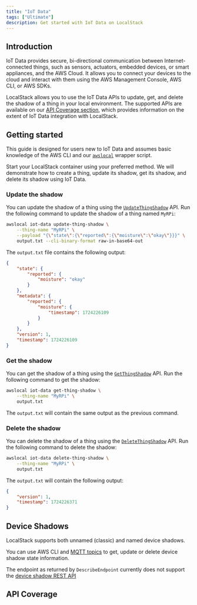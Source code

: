 ```yaml
---
title: "IoT Data"
tags: ["Ultimate"]
description: Get started with IoT Data on LocalStack
---
```



## Introduction

IoT Data provides secure, bi-directional communication between Internet-connected things, such as sensors, actuators, embedded devices, or smart appliances, and the AWS Cloud.
It allows you to connect your devices to the cloud and interact with them using the AWS Management Console, AWS CLI, or AWS SDKs.

LocalStack allows you to use the IoT Data APIs to update, get, and delete the shadow of a thing in your local environment.
The supported APIs are available on our [API Coverage section](#api-coverage), which provides information on the extent of IoT Data integration with LocalStack.

## Getting started

This guide is designed for users new to IoT Data and assumes basic knowledge of the AWS CLI and our [`awslocal`](https://github.com/localstack/awscli-local) wrapper script.

Start your LocalStack container using your preferred method.
We will demonstrate how to create a thing, update its shadow, get its shadow, and delete its shadow using IoT Data.

### Update the shadow

You can update the shadow of a thing using the [`UpdateThingShadow`](https://docs.aws.amazon.com/iot/latest/apireference/API_UpdateThingShadow.html) API.
Run the following command to update the shadow of a thing named `MyRPi`:

```bash
awslocal iot-data update-thing-shadow \
    --thing-name "MyRPi" \
    --payload "{\"state\":{\"reported\":{\"moisture\":\"okay\"}}}" \
    output.txt --cli-binary-format raw-in-base64-out
```

The `output.txt` file contains the following output:

```json
{
    "state": {
        "reported": {
            "moisture": "okay"
        }
    },
    "metadata": {
        "reported": {
            "moisture": {
                "timestamp": 1724226109
            }
        }
    },
    "version": 1,
    "timestamp": 1724226109
}
```

### Get the shadow

You can get the shadow of a thing using the [`GetThingShadow`](https://docs.aws.amazon.com/iot/latest/apireference/API_GetThingShadow.html) API.
Run the following command to get the shadow:

```bash
awslocal iot-data get-thing-shadow \
    --thing-name "MyRPi" \
    output.txt
```

The `output.txt` will contain the same output as the previous command.

### Delete the shadow

You can delete the shadow of a thing using the [`DeleteThingShadow`](https://docs.aws.amazon.com/iot/latest/apireference/API_DeleteThingShadow.html) API.
Run the following command to delete the shadow:

```bash
awslocal iot-data delete-thing-shadow \
    --thing-name "MyRPi" \
    output.txt
```

The `output.txt` will contain the following output:

```json
{
    "version": 1,
    "timestamp": 1724226371
}
```

## Device Shadows

LocalStack supports both unnamed (classic) and named device shadows.

You can use AWS CLI and [MQTT topics](https://docs.aws.amazon.com/iot/latest/developerguide/device-shadow-mqtt.html) to get, update or delete device shadow state information.

The endpoint as returned by `DescribeEndpoint` currently does not support the [device shadow REST API](https://docs.aws.amazon.com/iot/latest/developerguide/device-shadow-rest-api.html#API_GetThingShadow)

## API Coverage

<FeatureCoverage service="iot-data" client:load />
